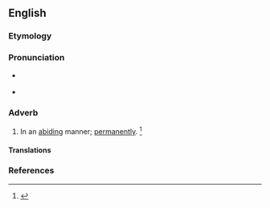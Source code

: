 ==English==

===Etymology===
{{suffix|en|abiding|ly}}

===Pronunciation===
* {{a|US}} {{IPA|/əˈbaɪ.dɪŋ.li/|lang=en}}
* {{audio|en-us-abidingly.ogg|Audio (US)|lang=en}}

===Adverb===
{{en-adv}}

# In an [[abiding]] manner; [[permanently]]. {{defdate|First attested around 1350 to 1470.}}<ref>{{R:SOED5|page=4}}</ref>

====Translations====
{{trans-top|in an abiding manner}}
{{trans-mid}}
{{trans-bottom}}

===References===
<references/>